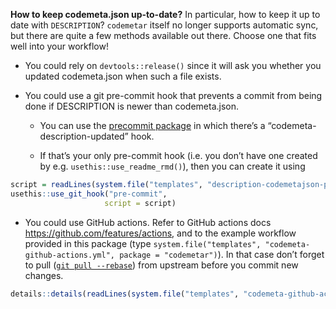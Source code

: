 **How to keep codemeta.json up-to-date?** In particular, how to keep it up to date with `DESCRIPTION`? `codemetar` itself no longer supports automatic sync, but there are quite a few methods available out there. Choose one that fits well into your workflow!

* You could rely on `devtools::release()` since it will ask you whether you updated codemeta.json when such a file exists.

* You could use a git pre-commit hook that prevents a commit from being done if DESCRIPTION is newer than codemeta.json.

    * You can use the [precommit package](https://github.com/lorenzwalthert/precommit) in which there's a "codemeta-description-updated" hook.
      
    * If that's your only pre-commit hook (i.e. you don't have one created by e.g. `usethis::use_readme_rmd()`), then you can create it using
    
```r
script = readLines(system.file("templates", "description-codemetajson-pre-commit.sh", package = "codemetar"))
usethis::use_git_hook("pre-commit",
                     script = script)
```

* You could use GitHub actions. Refer to GitHub actions docs <https://github.com/features/actions>, and to the example workflow provided in this package (type `system.file("templates", "codemeta-github-actions.yml", package = "codemetar")`). In that case don't forget to pull ([`git pull --rebase`](https://stackoverflow.com/questions/18930527/difference-between-git-pull-and-git-pull-rebase/38139843#38139843)) from upstream before you commit new changes.

```r
details::details(readLines(system.file("templates", "codemeta-github-actions.yml", package = "codemetar")), summary = "click here to see the workflow", lang = "yaml")
```
